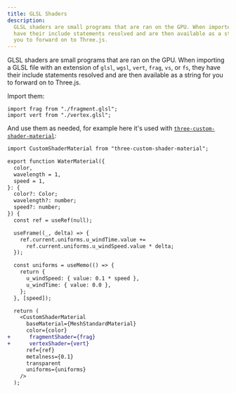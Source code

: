 ```yaml
---
title: GLSL Shaders
description:
  GLSL shaders are small programs that are ran on the GPU. When imported they
  have their include statements resolved and are then available as a string for
  you to forward on to Three.js.
---
```


GLSL shaders are small programs that are ran on the GPU. When importing a GLSL
file with an extension of `glsl`, `wgsl`, `vert`, `frag`, `vs`, or `fs`, they
have their include statements resolved and are then available as a string for
you to forward on to Three.js.

Import them:

```tsx
import frag from "./fragment.glsl";
import vert from "./vertex.glsl";
```

And use them as needed, for example here it's used with
[`three-custom-shader-material`](https://github.com/FarazzShaikh/THREE-CustomShaderMaterial):

```diff
import CustomShaderMaterial from "three-custom-shader-material";

export function WaterMaterial({
  color,
  wavelength = 1,
  speed = 1,
}: {
  color?: Color;
  wavelength?: number;
  speed?: number;
}) {
  const ref = useRef(null);

  useFrame((_, delta) => {
    ref.current.uniforms.u_windTime.value +=
      ref.current.uniforms.u_windSpeed.value * delta;
  });

  const uniforms = useMemo(() => {
    return {
      u_windSpeed: { value: 0.1 * speed },
      u_windTime: { value: 0.0 },
    };
  }, [speed]);

  return (
    <CustomShaderMaterial
      baseMaterial={MeshStandardMaterial}
      color={color}
+      fragmentShader={frag}
+      vertexShader={vert}
      ref={ref}
      metalness={0.1}
      transparent
      uniforms={uniforms}
    />
  );
```
